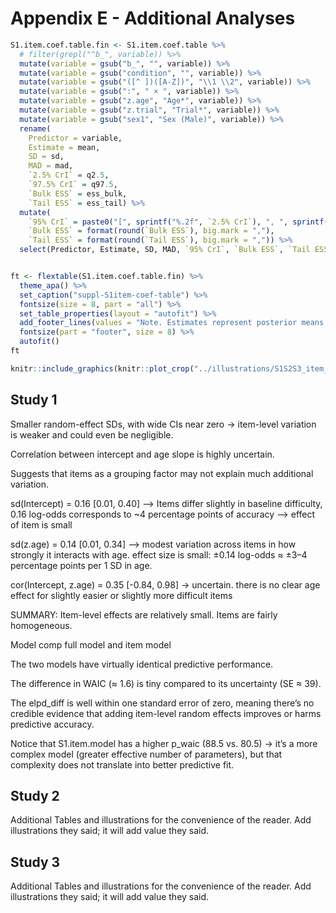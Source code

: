 

# Appendix E - Additional Analyses 

```r

S1.item.coef.table.fin <- S1.item.coef.table %>% 
  # filter(grepl("^b_", variable)) %>% 
  mutate(variable = gsub("b_", "", variable)) %>% 
  mutate(variable = gsub("condition", "", variable)) %>% 
  mutate(variable = gsub("([^ ])([A-Z])", "\\1 \\2", variable)) %>% 
  mutate(variable = gsub(":", " × ", variable)) %>% 
  mutate(variable = gsub("z.age", "Age*", variable)) %>% 
  mutate(variable = gsub("z.trial", "Trial*", variable)) %>% 
  mutate(variable = gsub("sex1", "Sex (Male)", variable)) %>%
  rename(
    Predictor = variable,
    Estimate = mean,
    SD = sd,
    MAD = mad,
    `2.5% CrI` = q2.5, 
    `97.5% CrI` = q97.5, 
    `Bulk ESS` = ess_bulk,
    `Tail ESS` = ess_tail) %>%
  mutate(
    `95% CrI` = paste0("[", sprintf("%.2f", `2.5% CrI`), ", ", sprintf("%.2f", `97.5% CrI`), "]"),
    `Bulk ESS` = format(round(`Bulk ESS`), big.mark = ","),
    `Tail ESS` = format(round(`Tail ESS`), big.mark = ",")) %>%
  select(Predictor, Estimate, SD, MAD, `95% CrI`, `Bulk ESS`, `Tail ESS`)


ft <- flextable(S1.item.coef.table.fin) %>%
  theme_apa() %>%
  set_caption("suppl-S1item-coef-table") %>%
  fontsize(size = 8, part = "all") %>%
  set_table_properties(layout = "autofit") %>%
  add_footer_lines(values = "Note. Estimates represent posterior means with 95% equal-tailed credible intervals (CrIs). MAD indicates Median Absolute Deviation. ESS refers to effective sample size. R̂ values omitted as they are all ~1 indicating convergence.  * = variables were standardized.") %>%
  fontsize(part = "footer", size = 8) %>%  
  autofit()
ft

```
\newpage


\newpage

```r

knitr::include_graphics(knitr::plot_crop("../illustrations/S1S2S3_item_plot.png"))

```




## Study 1

Smaller random-effect SDs, with wide CIs near zero → item-level variation is weaker and could even be negligible.

Correlation between intercept and age slope is highly uncertain.

Suggests that items as a grouping factor may not explain much additional variation.

sd(Intercept) = 0.16 [0.01, 0.40] --> Items differ slightly in baseline difficulty,  
0.16 log-odds corresponds to ~4 percentage points of accuracy --> effect of item is small

sd(z.age) = 0.14 [0.01, 0.34] --> modest variation across items in how strongly it interacts with age. 
effect size is small: ±0.14 log-odds ≈ ±3–4 percentage points per 1 SD in age.

cor(Intercept, z.age) = 0.35 [-0.84, 0.98] → uncertain. there is no clear age effect for slightly easier or slightly more difficult items

SUMMARY: Item-level effects are relatively small. Items are fairly homogeneous.

Model comp full model and item model

The two models have virtually identical predictive performance.

The difference in WAIC (≈ 1.6) is tiny compared to its uncertainty (SE ≈ 39).

The elpd_diff is well within one standard error of zero, meaning there’s no credible evidence that adding item-level random effects improves or harms predictive accuracy.

Notice that S1.item.model has a higher p_waic (88.5 vs. 80.5) → it’s a more complex model (greater effective number of parameters), but that complexity does not translate into better predictive fit.


## Study 2
Additional Tables and illustrations for the convenience of the reader. Add illustrations they said; it will add value they said.


## Study 3
Additional Tables and illustrations for the convenience of the reader. Add illustrations they said; it will add value they said.
